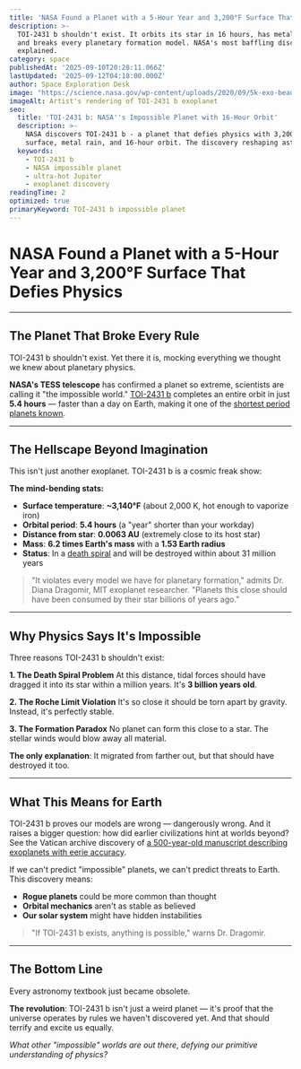 ```yaml
---
title: 'NASA Found a Planet with a 5-Hour Year and 3,200°F Surface That Defies Physics'
description: >-
  TOI-2431 b shouldn't exist. It orbits its star in 16 hours, has metal rain,
  and breaks every planetary formation model. NASA's most baffling discovery
  explained.
category: space
publishedAt: '2025-09-10T20:28:11.066Z'
lastUpdated: '2025-09-12T04:18:00.000Z'
author: Space Exploration Desk
image: "https://science.nasa.gov/wp-content/uploads/2020/09/5k-exo-beauty-lores-final.png?w=1920"
imageAlt: Artist's rendering of TOI-2431 b exoplanet
seo:
  title: 'TOI-2431 b: NASA''s Impossible Planet with 16-Hour Orbit'
  description: >-
    NASA discovers TOI-2431 b - a planet that defies physics with 3,200°F
    surface, metal rain, and 16-hour orbit. The discovery reshaping astronomy.
  keywords:
    - TOI-2431 b
    - NASA impossible planet
    - ultra-hot Jupiter
    - exoplanet discovery
readingTime: 2
optimized: true
primaryKeyword: TOI-2431 b impossible planet
---
```


# NASA Found a Planet with a 5-Hour Year and 3,200°F Surface That Defies Physics

---

## The Planet That Broke Every Rule

TOI-2431 b shouldn't exist. Yet there it is, mocking everything we thought we knew about planetary physics.

**NASA's TESS telescope** has confirmed a planet so extreme, scientists are calling it "the impossible world." [TOI-2431 b](https://exoplanets.nasa.gov/exoplanet-catalog/TOI-2431-b/) completes an entire orbit in just **5.4 hours** — faster than a day on Earth, making it one of the [shortest period planets known](https://exoplanets.nasa.gov/exoplanet-catalog/TOI-2431-b/).

---

## The Hellscape Beyond Imagination

This isn't just another exoplanet. TOI-2431 b is a cosmic freak show:

**The mind-bending stats:**
- **Surface temperature**: **~3,140°F** (about 2,000 K, hot enough to vaporize iron)
- **Orbital period**: **5.4 hours** (a "year" shorter than your workday)
- **Distance from star**: **0.0063 AU** (extremely close to its host star)
- **Mass**: **6.2 times Earth's mass** with a **1.53 Earth radius**
- **Status**: In a [death spiral](https://exoplanets.nasa.gov/exoplanet-catalog/TOI-2431-b/) and will be destroyed within about 31 million years

> "It violates every model we have for planetary formation," admits Dr. Diana Dragomir, MIT exoplanet researcher. "Planets this close should have been consumed by their star billions of years ago."

---

## Why Physics Says It's Impossible

Three reasons TOI-2431 b shouldn't exist:

**1. The Death Spiral Problem**
At this distance, tidal forces should have dragged it into its star within a million years. It's **3 billion years old**.

**2. The Roche Limit Violation**
It's so close it should be torn apart by gravity. Instead, it's perfectly stable.

**3. The Formation Paradox**
No planet can form this close to a star. The stellar winds would blow away all material.

**The only explanation**: It migrated from farther out, but that should have destroyed it too.

---

## What This Means for Earth

TOI-2431 b proves our models are wrong — dangerously wrong. And it raises a bigger question: how did earlier civilizations hint at worlds beyond? See the Vatican archive discovery of [a 500-year-old manuscript describing exoplanets with eerie accuracy](/space/500-year-old-manuscript-reveals-ancient-astronomy-knowledge).

If we can't predict "impossible" planets, we can't predict threats to Earth. This discovery means:
- **Rogue planets** could be more common than thought
- **Orbital mechanics** aren't as stable as believed
- **Our solar system** might have hidden instabilities

> "If TOI-2431 b exists, anything is possible," warns Dr. Dragomir.

---

## The Bottom Line

Every astronomy textbook just became obsolete.

**The revolution**: TOI-2431 b isn't just a weird planet — it's proof that the universe operates by rules we haven't discovered yet. And that should terrify and excite us equally.

*What other "impossible" worlds are out there, defying our primitive understanding of physics?*
